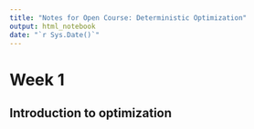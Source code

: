 ```yaml
---
title: "Notes for Open Course: Deterministic Optimization"
output: html_notebook
date: "`r Sys.Date()`"
---
```


# Week 1
## Introduction to optimization

